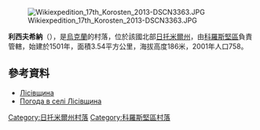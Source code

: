 [[Image:Wikiexpedition_17th_Korosten_2013-DSCN3363.JPG|right]]

{{coord|50|47|30|N|28|34|1|E|scale:30000|display=title}}

'''利西夫希納'''（{{lang-uk|Лісівщина}}），是[[烏克蘭|烏克蘭]]的村落，位於該國北部[[日托米爾州|日托米爾州]]，由[[科羅斯堅區|科羅斯堅區]]負責管轄，始建於1501年，面積3.54平方公里，海拔高度186米，2001年人口758。

==參考資料==
* [http://w1.c1.rada.gov.ua/pls/z7502/A005?rdat1=29.08.2012&rf7571=9454 Лісівщина]{{dead link|date=2017年11月 |bot=InternetArchiveBot |fix-attempted=yes }}
* [http://weather.in.ua/ua/zhitomirskaja/13574 Погода в селі Лісівщина] {{Wayback|url=http://weather.in.ua/ua/zhitomirskaja/13574 |date=20111219162622 }}

{{DEFAULTSORT:Лісівщина}}
[[Category:日托米爾州村落|Category:日托米爾州村落]]
[[Category:科羅斯堅區村落|Category:科羅斯堅區村落]]


{{Zhytomyr-geo-stub}}